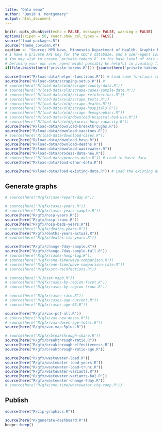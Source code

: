 ```yaml
---
title: "Data memo"
author: "David H. Montgomery"
output: html_document
---
```


```r
knitr::opts_chunk$set(echo = FALSE, message= FALSE, warning = FALSE)
options(scipen = 50, readr.show_col_types = FALSE)
source("load-packages.R")
source("theme_covidmn.R")
caption <- "Source: MPR News, Minnesota Department of Health. Graphic by David H. Montgomery"
# I have a private API key for the CDC's database, and a user-agent issued by the state of Minnesota, for scraping purposes
# You may wish to create `private-tokens.R` in the base level of this repository, and in it define cdc_token with your own API key
# Defining your own user_agent might possibly be helpful in avoiding firewall issues, or could do nothing ¯\_(ツ)_/¯ 
if(file.exists(here("private-tokens.R"))) {source(here("private-tokens.R"))} else {user_agent <- ""; cdc_token <- ""}
```

```r
source(here("R/load-data/helper-functions.R")) # Load some functions to help process this code
source(here("R/load-data/scraping-setup.R")) # 
# source(here("R/load-data/old/scrape-county-data.R"))
# source(here("R/load-data/old/scrape-cases-sample-date.R"))
# source(here("R/load-data/old/scrape-reinfections.R"))
# source(here("R/load-data/old/scrape_tests.R"))
# source(here("R/load-data/old/scrape-deaths.R"))
# source(here("R/load-data/old/scrape-hospitals.R"))
# source(here("R/load-data/old/scrape-demographics.R"))
# source(here("R/load-data/old/download-hospital-bed-use.R"))
# source(here("R/load-data/old/process-hosp-capacity.R"))
source(here("R/load-data/download-breakthroughs.R"))
source(here("R/load-data/download-vaccines.R"))
# source(here("R/load-data/download-cases.R"))
source(here("R/load-data/download-hosp.R"))
source(here("R/load-data/download-deaths.R"))
source(here("R/load-data/download-wastewater.R"))
source(here("R/load-data/process-data-new.R"))
# source(here("R/load-data/process-data.R")) # Load in basic data
source(here("R/load-data/load-other-data.R"))
```

```r
source(here("R/load-data/load-existing-data.R")) # Load the existing data if you don't need to scrape again
```

## Generate graphs

```r
# source(here("R/gfx/case-report-day.R"))
```

```r
# source(here("R/gfx/cases-years.R"))
# source(here("R/gfx/cases-years-sample.R"))
source(here("R/gfx/hosp-years.R"))
source(here("R/gfx/hosp-trunc.R"))
source(here("R/gfx/hosp-beds-years.R"))
# source(here("R/gfx/deaths-years.R"))
source(here("R/gfx/deaths-years-actual.R"))
# source(here("R/gfx/deaths-ltc-years.R"))
```

```r
source(here("R/gfx/change-7day-sample.R"))
source(here("R/gfx/change-7day-sample-full.R"))
# source(here("R/gfx/cases-hosp-lag.R"))
# source(here("R/gfx/one-time/wave-comparison.R"))
# source(here("R/gfx/one-time/wave-comparison-rate.R"))
# source(here("R/gfx/pct-reinfections.R"))
```

```r
# source(here("R/inset-map8.R"))
# source(here("R/gfx/cases-by-region-facet.R"))
# source(here("R/gfx/cases-by-region-trunc.R"))
```

```r
# source(here("R/gfx/cases-race.R"))
# source(here("R/gfx/cases-age-current.R"))
# source(here("R/gfx/cases-age-65.R"))
```

```r
source(here("R/gfx/vax-pct-all.R"))
# source(here("R/gfx/vax-new-doses.R"))
# source(here("R/gfx/vax-doses-age-total.R"))
source(here("R/gfx/vax-map-5plus.R"))
```

```r
# source(here("R/gfx/breakthrough-share.R"))
source(here("R/gfx/breakthrough-ratio.R"))
source(here("R/gfx/breakthrough-effectiveness.R"))
source(here("R/gfx/breakthrough-ratio-age.R"))
```

```r
source(here("R/gfx/wastewater-load.R"))
source(here("R/gfx/wastewater-load-years.R"))
source(here("R/gfx/wastewater-load-trunc.R"))
source(here("R/gfx/wastewater-variants.R"))
source(here("R/gfx/wastewater-variants-ba2.R"))
source(here("R/gfx/wastewater-change-7day.R"))
# source(here("R/gfx/one-time/wastewater-chg-comp.R"))
```

## Publish

```r
source(here("R/zip-graphics.R"))
```

```r
source(here("R/generate-dashboard.R"))
beepr::beep()
```
